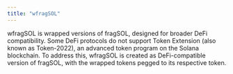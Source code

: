 ```yaml
---
title: "wfragSOL"
---
```


wfragSOL is wrapped versions of fragSOL, designed for broader DeFi compatibility. Some DeFi protocols do not support Token Extension (also known as Token-2022), an advanced token program on the Solana blockchain. To address this, wfragSOL is created as DeFi-compatible version of fragSOL, with the wrapped tokens pegged to its respective token.